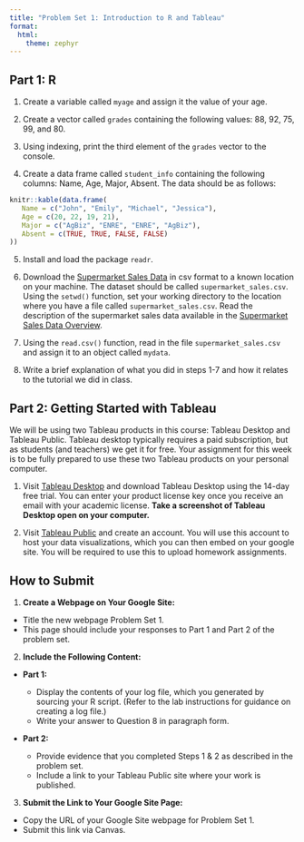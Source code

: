```yaml
---
title: "Problem Set 1: Introduction to R and Tableau"
format: 
  html:
    theme: zephyr
---
```


## Part 1: R

1. Create a variable called `myage` and assign it the value of your age.

2. Create a vector called `grades` containing the following values: 88, 92, 75, 99, and 80.

3. Using indexing, print the third element of the `grades` vector to the console.

4. Create a data frame called `student_info` containing the following columns: Name, Age, Major, Absent. The data should be as follows:

```r
knitr::kable(data.frame(
   Name = c("John", "Emily", "Michael", "Jessica"),
   Age = c(20, 22, 19, 21),
   Major = c("AgBiz", "ENRE", "ENRE", "AgBiz"),
   Absent = c(TRUE, TRUE, FALSE, FALSE)
))

```

5. Install and load the package `readr`.

6. Download the [Supermarket Sales Data](../inputs/supermarket_sales.csv) in csv format to a known location on your machine. The dataset should be called `supermarket_sales.csv`. Using the `setwd()` function, set your working directory to the location where you have a file called `supermarket_sales.csv`. Read the description of the supermarket sales data available in the [Supermarket Sales Data Overview](../materials/unit_00/inputs/supermarketdata_describe.html).

7. Using the `read.csv()` function, read in the file `supermarket_sales.csv` and assign it to an object called `mydata`.

8. Write a brief explanation of what you did in steps 1-7 and how it relates to the tutorial we did in class.

## Part 2: Getting Started with Tableau

We will be using two Tableau products in this course: Tableau Desktop and Tableau Public. Tableau desktop typically requires a paid subscription, but as students (and teachers) we get it for free. Your assignment for this week is to be fully prepared to use these two Tableau products on your personal computer. 

1.  Visit [Tableau Desktop](https://www.tableau.com/products/desktop) and download Tableau Desktop using the 14-day free trial. You can enter your product license key once you receive an email with your academic license. **Take a screenshot of Tableau Desktop open on your computer.** 

2.  Visit [Tableau Public](https://public.tableau.com/app/discover) and create an account. You will use this account to host your data visualizations, which you can then embed on your google site. You will be required to use this to upload homework assignments.

## How to Submit

1. **Create a Webpage on Your Google Site:**

- Title the new webpage Problem Set 1.
- This page should include your responses to Part 1 and Part 2 of the problem set.

2. **Include the Following Content:**

- **Part 1:**

  - Display the contents of your log file, which you generated by sourcing your R script. (Refer to the lab instructions for guidance on creating a log file.)
  - Write your answer to Question 8 in paragraph form.

- **Part 2:**

  - Provide evidence that you completed Steps 1 & 2 as described in the problem set.
  - Include a link to your Tableau Public site where your work is published.

3. **Submit the Link to Your Google Site Page:**

- Copy the URL of your Google Site webpage for Problem Set 1.
- Submit this link via Canvas.
